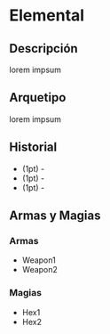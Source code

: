
# Elemental

<Bleed>
  <Screenshot src={placeholderImage} alt="placeholder" full />
</Bleed>

## Descripción
lorem impsum

## Arquetipo
lorem impsum

## Historial
* (1pt) -
* (1pt) -
* (1pt) -

## Armas y Magias

### Armas
- Weapon1
- Weapon2

### Magias
- Hex1
- Hex2
